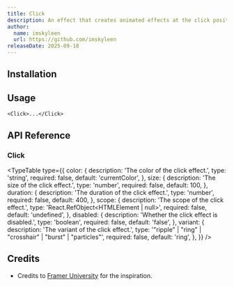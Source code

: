 ```yaml
---
title: Click
description: An effect that creates animated effects at the click position, adding interactive feedback to user actions.
author:
  name: imskyleen
  url: https://github.com/imskyleen
releaseDate: 2025-09-18
---
```


<ComponentPreview name="demo-primitives-effects-click" />

## Installation

<ComponentInstallation name="primitives-effects-click" />

## Usage

```tsx
<Click>...</Click>
```

## API Reference

### Click

<TypeTable
  type={{
    color: {
      description: 'The color of the click effect.',
      type: 'string',
      required: false,
      default: 'currentColor',
    },
    size: {
      description: 'The size of the click effect.',
      type: 'number',
      required: false,
      default: 100,
    },
    duration: {
      description: 'The duration of the click effect.',
      type: 'number',
      required: false,
      default: 400,
    },
    scope: {
      description: 'The scope of the click effect.',
      type: 'React.RefObject<HTMLElement | null>',
      required: false,
      default: 'undefined',
    },
    disabled: {
      description: 'Whether the click effect is disabled.',
      type: 'boolean',
      required: false,
      default: 'false',
    },
    variant: {
      description: 'The variant of the click effect.',
      type: '"ripple" | "ring" | "crosshair" | "burst" | "particles"',
      required: false,
      default: 'ring',
    },
  }}
/>

## Credits

- Credits to [Framer University](https://x.com/learnframer/status/1967951471284195711) for the inspiration.
